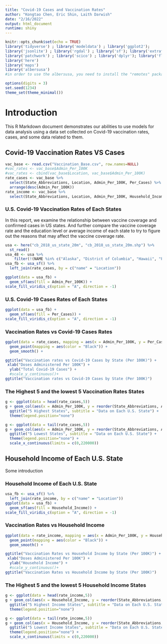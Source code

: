 ```yaml
---
title: "Covid-19 Cases and Vaccination Rates"
author: "Kongtao Chen, Eric Shin, Laith Darwish"
date: "2/16/2022"
output: html_document
runtime: shiny
---
```


```r
knitr::opts_chunk$set(echo = TRUE)
library('tidyverse') ; library('modeldata') ; library('ggplot2');
library('jsonlite') ; library('rgdal') ; library('sf'); library('extrafont') ; library('ggplot2') ; library('ggspatial');
library('patchwork') ; library('scico') ; library('dplyr'); library('flexdashboard');
library('here')
library('maps')
library('albersusa')
#in order to use the albersusa, you need to install the "remotes" package frist, and run this line of code remotes::install_github("hrbrmstr/albersusa")

options(digits = 3)
set.seed(1234)
theme_set(theme_minimal())
```

# Introduction

This R Markdown document demonstrates our abilities to use models for data analysis using a data set collected on Covid-19 vaccination rates, cases, and some data related to them.

## Covid-19 Vaccination Rates VS Cases{.tabset}

```r
vac_base <- read.csv("Vaccination_Base.csv", row.names=NULL)
#vac_rates <- vac_base$Admin_Per_100K
#vac_rates <- cbind(vac_base$Location, vac_base$Admin_Per_100K)
rate_cases <- vac_base %>% 
  select(State_Abbreviations, Location, Admin_Per_100K, Per_Cases) %>%
  arrange(desc(Admin_Per_100K))
rate_income <- vac_base %>% 
  select(State_Abbreviations, Location, Admin_Per_100K, Household_Income)
```

### U.S. Covid-19 Vaccination Rates of Each States

In this report, we examine the relationship between vaccine coverage and confirmed cases in US states. And further compare the vaccine coverage rate and the education level or average income of each state to try to figure out the reasons that may affect the vaccine coverage rate.

```r
usa <- here("cb_2018_us_state_20m", "cb_2018_us_state_20m.shp") %>% 
  st_read()
usa_48 <- usa %>%
    filter(!(NAME %in% c("Alaska", "District of Columbia", "Hawaii", "Puerto Rico")))
usa_fb <- usa_sf() %>%
  left_join(rate_cases, by = c("name" = "Location"))

ggplot(data = usa_fb) +
  geom_sf(aes(fill = Admin_Per_100K)) +
scale_fill_viridis_c(option = "A", direction = -1)
```

### U.S. Covid-19 Cases Rates of Each States

```r
ggplot(data = usa_fb) +
  geom_sf(aes(fill = Per_Cases)) +
scale_fill_viridis_c(option = "A", direction = -1)
```

### Vaccination Rates vs Covid-19 Cases Rates

```r
ggplot(data = rate_cases, mapping = aes(x = Admin_Per_100K, y = Per_Cases)) + 
  geom_point(mapping = aes(color = "Black")) +
  geom_smooth() +

ggtitle("Vaccination rates vs Covid-19 Cases by State (Per 100K)") +
 xlab("Doses Administered Per 100K") +
  ylab("Total Covid-19 Cases") +
  #scale_y_continuous()+
ggtitle("Vaccination rates vs Covid-19 Cases by State (Per 100K)")

```

### The Highest 5 and the lowest 5 Vaccination Rates States

```r

g <- ggplot(data = head(rate_cases,5)) 
g + geom_col(aes(x = Admin_Per_100K, y = reorder(State_Abbreviations, Admin_Per_100K), fill = State_Abbreviations )) +
  ggtitle("5 Highest States", subtitle = "Data on Each U.S. State") +
  theme(legend.position="none")

g <- ggplot(data = tail(rate_cases,5)) 
g + geom_col(aes(x = Admin_Per_100K, y = reorder(State_Abbreviations, Admin_Per_100K), fill = State_Abbreviations )) +
  ggtitle("5 Lowest States", subtitle = "Data on Each U.S. State") +
  theme(legend.position="none") +
  scale_x_continuous(limits = c(0,220000))

```

## Household Income of Each U.S. State{.tabset}
Some introduction

### Household Income of Each U.S. State
```r
usa_fb <- usa_sf() %>%
  left_join(rate_income, by = c("name" = "Location"))
ggplot(data = usa_fb) +
  geom_sf(aes(fill = Household_Income)) +
scale_fill_viridis_c(option = "A", direction = -1)
```

### Vaccination Rates vs Household Income

```r
ggplot(data = rate_income, mapping = aes(x = Admin_Per_100K, y = Household_Income)) + 
  geom_point(mapping = aes(color = "Black")) +
  geom_smooth() +

ggtitle("Vaccination Rates vs Household Income by State (Per 100K)") +
 xlab("Doses Administered Per 100K") +
  ylab("Household Income") +
  #scale_y_continuous()+
ggtitle("Vaccination Rates vs Household Income by State (Per 100K)")
```

### The Highest 5 and the lowest 5 Household Income States

```r
g <- ggplot(data = head(rate_income,5)) 
g + geom_col(aes(x = Household_Income, y = reorder(State_Abbreviations, Household_Income), fill = State_Abbreviations )) +
  ggtitle("5 Highest Income States", subtitle = "Data on Each U.S. State") +
  theme(legend.position="none")

g <- ggplot(data = tail(rate_income,5)) 
g + geom_col(aes(x = Household_Income, y = reorder(State_Abbreviations, Household_Income), fill = State_Abbreviations )) +
  ggtitle("5 Lowest Income States", subtitle = "Data on Each U.S. State") +
  theme(legend.position="none") +
  scale_x_continuous(limits = c(0,220000))
```

